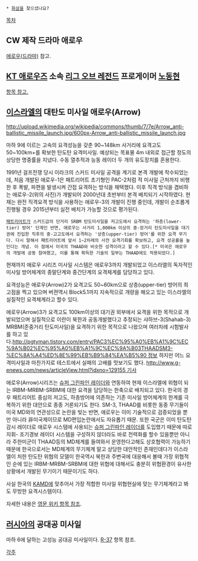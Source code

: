  * [[화살]]을 찾으셨나요?

[[목차]]

== CW 제작 드라마 애로우 ==
[[애로우(드라마)]] 참고.

== [[KT 애로우즈]] 소속 [[리그 오브 레전드]] 프로게이머 [[노동현]] ==
[[노동현|항목 참고.]]

== [[이스라엘]]의 대탄도 미사일 애로우(Arrow) ==
http://upload.wikimedia.org/wikipedia/commons/thumb/7/7e/Arrow_anti-ballistic_missile_launch.jpg/600px-Arrow_anti-ballistic_missile_launch.jpg

마하 9에 이르는 고속의 요격성능을 갖춘 90~148km 사거리에 요격고도 50~100km+를 확보한 탄도탄 요격미사일. 예상되는 목표물 4m 내외로 접근할 정도의 상당한 명중률을 지녔다. 수동 열추적과 능동 레이더 두 개의 유도장치를 혼용한다.

1991년 걸프전쟁 당시 이라크의 스커드 미사일 공격을 계기로 본격 개발에 착수되었는데, 처음 개발된 애로우-1은 패트리어트 초기형인 PAC-2처럼 적 미사일 근처까지 비행한 후 폭발, 파편을 발생시켜 간접 요격하는 방식을 채택했다. 이후 직격 방식을 겸비하는 애로우-2(위의 사진)가 개발되어 2000년대 초반부터 본격 배치되기 시작하였다. 현재는 완전 직격요격 방식을 사용하는 애로우-3의 개발이 진행 중인데, 개발이 순조롭게 진행될 경우 2015년부터 실전 배치가 가능할 것으로 평가된다.

 [[패트리어트]]가 스커드급의 단거리 SRBM 탄도미사일을 저고도에서 요격하는 '하층(lower-tier) 방어' 단계인 반면, 애로우는 사거리 1,000km 이상의 중-장거리 탄도미사일을 대기권에 진입한 직후의 중-고고도에서 요격하는 '상층(upper-tier) 방어'를 위한 요격 무기다. 다시 말해서 패트리어트에 앞서 1~2차례의 사전 요격기회를 확보하고, 요격 성공률을 높인다는 개념. 이 점에서 미국의 THAAD와 비슷한 성격이라고 할 수 있다.[* 미국은 애로우의 개발에 공동 참여했고, 이를 통해 획득한 기술의 일부는 THAAD에도 적용되었다.]

현재까지 애로우 시리즈 미사일 시스템은 애로우3까지 개발되었고 이스라엘의 독자적인 미사일 방어체계의 종말단계와 중간단계의 요격체계를 담당하고 있다.

요격성능은 애로우(Arrow)2가 요격고도 50~60km으로 상층(upper-tier) 방어의 최고점을 찍고 있으며 버젼역시 Block5.1까지 지속적으로 개량을 해오고 있는 이스라엘의 실질적인 요격체계라고 할수 있다. 

애로우(Arrow)3가 요격고도 100km이상의 대기권 외부에서 요격을 위한 목적으로 개발되었으며 실질적으로 이란이 북한과 공동개발했다고 추정되는 샤하브-3(Shahab-3) MRBM(준중거리 탄도미사일)을 요격하기 위한 목적으로 나왔으며 여러차례 시험발사를 하고 있다.[[http://pgtyman.tistory.com/entry/PAC3%EC%95%A0%EB%A1%9C%EC%9A%B02%EC%95%A0%EB%A1%9C%EC%9A%B03THAADSM3-%EC%8A%A4%ED%8E%99%EB%B9%84%EA%B5%90 정보 ]] 하지만 어느 요격미사일과 마찬가지로 테스트에서 실패의 고배를 맛보기도 했다. [[http://www.g-enews.com/news/articleView.html?idxno=129155 기사]]

애로우(Arrow)시리즈는 [[슈퍼 그린파인 레이더]]와 연동하여 현재 이스라엘에 위협이 되는 IRBM-MRBM-SRBM에 대한 요격을 담당하는 한축으로 배치되고 있다. 한국의 경우 패트리어트 중심의 저고도, 하층방어에 의존하는 기존 미사일 방어체계의 한계를 극복하기 위한 대안으로 종종 거론되기도 한다. SM-3, THAAD를 비롯한 동종 무기들이 미국 MD와의 연관성으로 논란을 빚는 반면, 애로우는 이미 기술적으로 검증되었을 뿐만 아니라 非미국제이므로 MD편입논란에서도 자유롭기 때문. 또한 국군은 이미 탄도탄 감시 레이더로 애로우 시스템에 사용되는 [[슈퍼 그린파인 레이더]]를 도입했기 때문에 따로 지휘- 조기경보 레이더 시스템을 구성하지 않더라도 바로 전력화를 할수 있을뿐만 아니라 주한미군이 THAAD등의 MD체계를 들여와서 운영한다고해도 상호협력이 가능하기 때문에 한국으로서는 MD체계의 무기체계 말고 상당한 대안적인 존재인데다가 이스라엘이 처한 탄도탄 위협의 모델이 한국역시 북한과 주변국에 대응해서 볼때 가장 위협적인 순에 있는 IRBM-MRBM-SRBM에 대한 위협에 대해서도 충분히 위협환경이 유사한 상황에서 개발된 무기이기 때문이기도 하다.

사실 한국의 [[한국형 미사일 방어체계|KAMD]]에 맞추어서 가장 적합한 미사일 위협현실에 맞는 무기체계라고 봐도 무방한 요격시스템이다.

자세한 내용은 [http://en.wikipedia.org/wiki/Arrow_(Israeli_missile) 영문 위키 항목 참조].

== [[러시아]]의 공대공 미사일 ==
마하 6에 달하는 고성능 공대공 미사일이다. [[R-37]] 항목 참조.

[[각주]]
